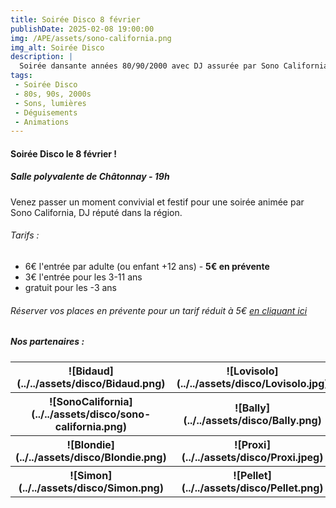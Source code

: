 ```yaml
---
title: Soirée Disco 8 février
publishDate: 2025-02-08 19:00:00
img: /APE/assets/sono-california.png
img_alt: Soirée Disco
description: |
  Soirée dansante années 80/90/2000 avec DJ assurée par Sono California
tags:
 - Soirée Disco
 - 80s, 90s, 2000s
 - Sons, lumières
 - Déguisements
 - Animations
---
```

<p>
<h4>Soirée Disco le 8 février !</h4>
<h5>Salle polyvalente de Châtonnay - 19h</h5>
</p>
<p>
Venez passer un moment convivial et festif pour une soirée animée par Sono California, DJ réputé dans la région.
<p>
<h6>Tarifs :</h6>
</p>
<ul>
<li>6€ l'entrée par adulte (ou enfant +12 ans) - <b>5€ en prévente</b></li>
<li>3€ l'entrée pour les 3-11 ans</li>
<li>gratuit pour les -3 ans</li>
</ul>
</p>
<p>
<h6>Réserver vos places en prévente pour un tarif réduit à 5€ <a href="https://framaforms.org/soiree-disco-du-8-fevrier-1736592256" target="_blank">en cliquant ici</a></h6>
</p>
<p>
<h5>Nos partenaires :</h5>
<div>
  <table>
    <tr>
      <th width="400">
        ![Bidaud](../../assets/disco/Bidaud.png)
      </th>
      <th width="400">
        ![Lovisolo](../../assets/disco/Lovisolo.jpg)
      </th>      
    </tr>
    <tr>
      <th>
        ![SonoCalifornia](../../assets/disco/sono-california.png)
      </th>
      <th>
        ![Bally](../../assets/disco/Bally.png)
      </th>
    </tr>
    <tr>
      <th>
        ![Blondie](../../assets/disco/Blondie.png)
      </th>
      <th>
        ![Proxi](../../assets/disco/Proxi.jpeg)
      </th>
    </tr>
    <tr>
      <th>
        ![Simon](../../assets/disco/Simon.png)
      </th>
      <th>
        ![Pellet](../../assets/disco/Pellet.png)
      </th>
    </tr>
  </table>
</div>
</p>
